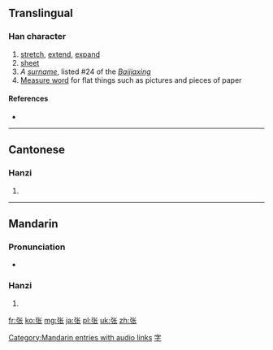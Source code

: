 {{also|張}}
==Translingual==

===Han character===
{{Han char|rn=57|rad=弓|as=04|sn=7|four=|canj=弓心人 (NPO)|ids=⿰[[弓]][[长]]}}

# [[stretch]], [[extend]], [[expand]]
# [[sheet]]
# ''A [[surname]]'', listed #24 of the ''[[:w:Baijiaxing|Baijiaxing]]''
# [[:w:Measure word|Measure word]] for flat things such as pictures and pieces of paper

====References====
* {{Han ref|kx=0357.211|hdz=20992.060|uh=5F20|ud=24352}}

----

==Cantonese==

===Hanzi===
{{yue-hanzi|jyut=zoeng1|y=jeung1|tra=張}}

# {{defn|lang=yue|sort=弓04}}

----

==Mandarin==

===Pronunciation===
* {{audio|zh-zhāng.ogg|audio|lang=cmn}}

===Hanzi===
{{cmn-hanzi|tra=張|pin=[[zhāng]] ([[zhang1]]), [[Zhāng]] ([[Zhang1]]), [[zhàng]] ([[zhang4]])|wg=chang<sup>1</sup>, Chang<sup>1</sup>, chang<sup>4</sup>}}

# {{defn|lang=cmn|sort=弓04}}

[[Category:Mandarin entries with audio links]]
[[Category:Mandarin surnames|字]]

[[fr:张]]
[[ko:张]]
[[mg:张]]
[[ja:张]]
[[pl:张]]
[[uk:张]]
[[zh:张]]